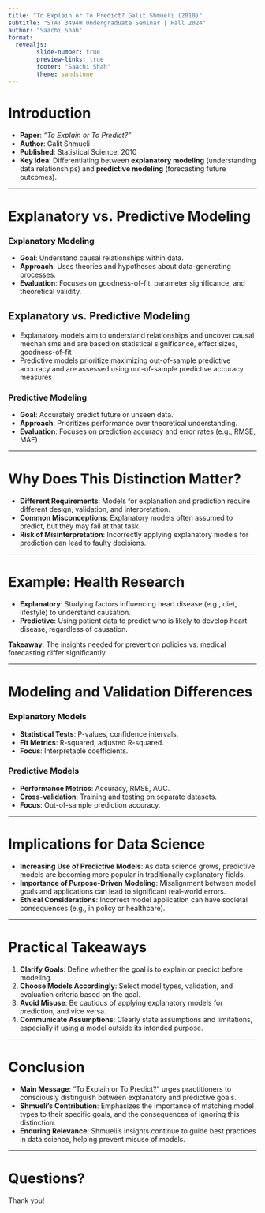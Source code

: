 ```yaml
---
title: "To Explain or To Predict? Galit Shmueli (2010)"
subtitle: "STAT 3494W Undergraduate Seminar | Fall 2024"
author: "Saachi Shah"
format:
  revealjs:
        slide-number: true
        preview-links: true
        footer: "Saachi Shah"
        theme: sandstone
---
```


# Introduction

- **Paper**: *"To Explain or To Predict?"*
- **Author**: Galit Shmueli
- **Published**: Statistical Science, 2010
- **Key Idea**: Differentiating between **explanatory modeling** (understanding data relationships) and **predictive modeling** (forecasting future outcomes).

---

# Explanatory vs. Predictive Modeling

### Explanatory Modeling

- **Goal**: Understand causal relationships within data.
- **Approach**: Uses theories and hypotheses about data-generating processes.
- **Evaluation**: Focuses on goodness-of-fit, parameter significance, and theoretical validity.

## Explanatory vs. Predictive Modeling

- Explanatory models aim to understand relationships and uncover causal mechanisms and are based on statistical significance, effect sizes, goodness-of-fit
- Predictive models prioritize maximizing out-of-sample predictive accuracy and are assessed using out-of-sample predictive accuracy measures

### Predictive Modeling

- **Goal**: Accurately predict future or unseen data.
- **Approach**: Prioritizes performance over theoretical understanding.
- **Evaluation**: Focuses on prediction accuracy and error rates (e.g., RMSE, MAE).

---

# Why Does This Distinction Matter?

- **Different Requirements**: Models for explanation and prediction require different design, validation, and interpretation.
- **Common Misconceptions**: Explanatory models often assumed to predict, but they may fail at that task.
- **Risk of Misinterpretation**: Incorrectly applying explanatory models for prediction can lead to faulty decisions.

---

# Example: Health Research

- **Explanatory**: Studying factors influencing heart disease (e.g., diet, lifestyle) to understand causation.
- **Predictive**: Using patient data to predict who is likely to develop heart disease, regardless of causation.

**Takeaway**: The insights needed for prevention policies vs. medical forecasting differ significantly.

---

# Modeling and Validation Differences

### Explanatory Models

- **Statistical Tests**: P-values, confidence intervals.
- **Fit Metrics**: R-squared, adjusted R-squared.
- **Focus**: Interpretable coefficients.

### Predictive Models

- **Performance Metrics**: Accuracy, RMSE, AUC.
- **Cross-validation**: Training and testing on separate datasets.
- **Focus**: Out-of-sample prediction accuracy.

---

# Implications for Data Science

- **Increasing Use of Predictive Models**: As data science grows, predictive models are becoming more popular in traditionally explanatory fields.
- **Importance of Purpose-Driven Modeling**: Misalignment between model goals and applications can lead to significant real-world errors.
- **Ethical Considerations**: Incorrect model application can have societal consequences (e.g., in policy or healthcare).

---

# Practical Takeaways

1. **Clarify Goals**: Define whether the goal is to explain or predict before modeling.
2. **Choose Models Accordingly**: Select model types, validation, and evaluation criteria based on the goal.
3. **Avoid Misuse**: Be cautious of applying explanatory models for prediction, and vice versa.
4. **Communicate Assumptions**: Clearly state assumptions and limitations, especially if using a model outside its intended purpose.

---

# Conclusion

- **Main Message**: "To Explain or To Predict?" urges practitioners to consciously distinguish between explanatory and predictive goals.
- **Shmueli’s Contribution**: Emphasizes the importance of matching model types to their specific goals, and the consequences of ignoring this distinction.
- **Enduring Relevance**: Shmueli's insights continue to guide best practices in data science, helping prevent misuse of models.

---

# Questions?

Thank you!
